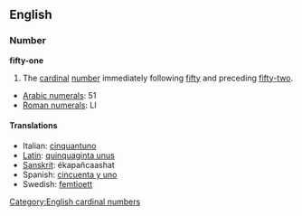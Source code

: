 ==English==
=== Number ===
'''fifty-one'''

#The [[cardinal]] [[number]] immediately following [[fifty]] and preceding [[fifty-two]].

*[[w:Arabic Numerals|Arabic numerals]]: 51
*[[w:Roman numerals|Roman numerals]]: LI
 
====Translations====
*Italian: [[cinquantuno]]
*[[Latin]]: [[quinquaginta unus]]
*[[Sanskrit]]: ékapañcaashat
*Spanish: [[cincuenta y uno]]
*Swedish: [[femtioett]]
[[Category:English cardinal numbers]]